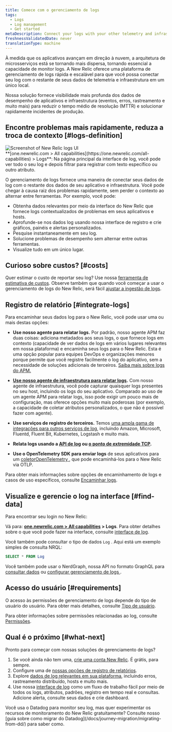 ```yaml
---
title: Comece com o gerenciamento de logs
tags:
  - Logs
  - Log management
  - Get started
metaDescription: Connect your logs with your other telemetry and infrastructure data with the log management capabilities in New Relic.
freshnessValidatedDate: never
translationType: machine
---
```


À medida que os aplicativos avançam em direção à nuvem, a arquitetura de microsserviços está se tornando mais dispersa, tornando essencial a capacidade de monitor logs. A New Relic oferece uma plataforma de gerenciamento de logs rápida e escalável para que você possa conectar seu log com o restante de seus dados de telemetria e infraestrutura em um único local.

Nossa solução <InlinePopover type="logs" />fornece visibilidade mais profunda dos dados de desempenho de aplicativos e infraestrutura (eventos, erros, rastreamento e muito mais) para reduzir o tempo médio de resolução (MTTR) e solucionar rapidamente incidentes de produção.

## Encontre problemas mais rapidamente, reduza a troca de contexto [#logs-definition]

<img title="Screenshot of New Relic logs UI" alt="Screenshot of New Relic logs UI" src="/images/logs_full_logs_view_ui.webp" />

<figcaption>
  <DNT>**[one.newrelic.com &gt; All capabilities](https://one.newrelic.com/all-capabilities) &gt; Logs**</DNT>: Na página principal da interface de log, você pode ver todo o seu log e depois filtrar para registrar com texto específico ou outro atributo.
</figcaption>

O gerenciamento de logs fornece uma maneira de conectar seus dados de log com o restante dos dados de seu aplicativo e infraestrutura. Você pode chegar à causa raiz dos problemas rapidamente, sem perder o contexto ao alternar entre ferramentas. Por exemplo, você pode:

* Obtenha dados relevantes por meio da interface do New Relic que fornece logs contextualizados de problemas em seus aplicativos e hosts.
* Aprofunde-se nos dados log usando nossa interface de registro e crie gráficos, painéis e alertas personalizados.
* Pesquise instantaneamente em seu log.
* Solucione problemas de desempenho sem alternar entre outras ferramentas.
* Visualize tudo em um único lugar.

## Curioso sobre custos? [#costs]

Quer estimar o custo de reportar seu log? Use nossa [ferramenta de estimativa de custos](https://newrelic.com/blog/nerdlog/estimate-data-cost). Observe também que quando você começar a usar o gerenciamento de logs do New Relic, será fácil [ajustar a ingestão de logs](/docs/data-apis/manage-data/manage-data-coming-new-relic).

## Registro de relatório [#integrate-logs]

Para encaminhar seus dados log para o New Relic, você pode usar uma ou mais destas opções:

* **Use nosso agente <InlinePopover type="apm" />para relatar logs.** Por padrão, nosso agente APM faz duas coisas: adiciona metadados aos seus logs, o que fornece logs em contexto (capacidade de ver dados de logs em vários lugares relevantes em nossa plataforma) e encaminha seus logs para o New Relic. Esta é uma opção popular para equipes DevOps e organizações menores porque permite que você registre facilmente o log do aplicativo, sem a necessidade de soluções adicionais de terceiros. [Saiba mais sobre logs do APM.](/docs/apm/new-relic-apm/getting-started/get-started-logs-context)

* **[Use nosso agente de infraestrutura para relatar logs](/docs/logs/forward-logs/forward-your-logs-using-infrastructure-agent).** Com nosso agente de infraestrutura, você pode capturar quaisquer logs presentes no seu host, incluindo os logs do seu aplicativo. Comparado ao uso de um agente APM para relatar logs, isso pode exigir um pouco mais de configuração, mas oferece opções muito mais poderosas (por exemplo, a capacidade de coletar atributos personalizados, o que não é possível fazer com <InlinePopover type="apm" />agente).

* **Use serviços de registro de terceiros.** Temos [uma ampla gama de integrações para outros serviços de log](/docs/logs/forward-logs/enable-log-management-new-relic), incluindo Amazon, Microsoft, Fluentd, Fluent Bit, Kubernetes, Logstash e muito mais.

* **Relata logs usando a [API de log](/docs/logs/log-api/introduction-log-api/) ou [o ponto de extremidade TCP](/docs/logs/log-api/use-tcp-endpoint-forward-logs-new-relic).**

* **Use o OpenTelemetry SDK para enviar logs** de seus aplicativos para um [coletorOpenTelemetry ](/docs/more-integrations/open-source-telemetry-integrations/opentelemetry/best-practices/opentelemetry-best-practices-logs), que pode encaminhá-los para o New Relic via OTLP.

Para obter mais informações sobre opções de encaminhamento de logs e casos de uso específicos, consulte [Encaminhar logs](/docs/logs/forward-logs/enable-log-management-new-relic).

## Visualize e gerencie o log na interface [#find-data]

Para encontrar seu login no New Relic:

Vá para: <DNT>**[one.newrelic.com &gt; All capabilities](https://one.newrelic.com/all-capabilities) &gt; Logs**</DNT>. Para obter detalhes sobre o que você pode fazer na interface, consulte [interface de log](/docs/logs/ui-data/use-logs-ui).

Você também pode consultar o tipo de dados `Log` . Aqui está um exemplo simples de consulta NRQL:

```sql
SELECT * FROM Log
```

Você também pode usar o NerdGraph, nossa API no formato GraphQL para [consultar dados](/docs/apis/nerdgraph/examples/nerdgraph-nrql-tutorial) ou [configurar gerenciamento de logs ](/docs/apis/nerdgraph/examples/nerdgraph-log-parsing-rules-tutorial).

## Acesso do usuário [#requirements]

O acesso às permissões de gerenciamento de logs depende do tipo de usuário do usuário. Para obter mais detalhes, consulte [Tipo de usuário](/docs/accounts/accounts-billing/new-relic-one-user-management/user-type#user-type-capabilities).

Para obter informações sobre permissões relacionadas ao log, consulte [Permissões](/docs/accounts/accounts-billing/new-relic-one-user-management/user-permissions#logs).

## Qual é o próximo [#what-next]

Pronto para começar com nossas soluções de gerenciamento de logs?

1. Se você ainda não tem uma, [crie uma conta New Relic](https://newrelic.com/signup). É grátis, para sempre.
2. Configure uma de [nossas opções de registro de relatórios](#integrate-logs).
3. Explore [dados de log relevantes em sua plataforma](/docs/apm/new-relic-apm/getting-started/get-started-logs-context#response-time-example), incluindo erros, rastreamento distribuído, hosts e muito mais.
4. Use nossa [interface de log](/docs/logs/ui-data/use-logs-ui) como um fluxo de trabalho fácil por meio de todos os logs, atributos, padrões, registro em tempo real e consultas. Adicione alerta, consulte seus dados e crie dashboard.

<Callout variant="tip">
  Você usa o Datadog para monitor seu log, mas quer experimentar os recursos de monitoramento do New Relic gratuitamente? Consulte nosso [guia sobre como migrar do Datadog](/docs/journey-migration/migrating-from-dd/) para saber como.
</Callout>